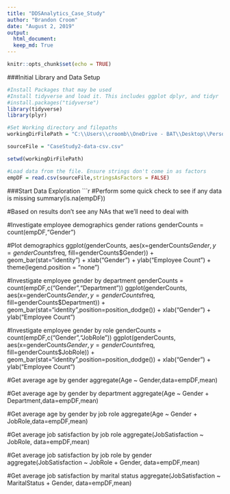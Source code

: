 ```yaml
---
title: "DDSAnalytics_Case_Study"
author: "Brandon Croom"
date: "August 2, 2019"
output: 
  html_document:
  keep_md: True
---
```


```r
knitr::opts_chunk$set(echo = TRUE)
```
###Initial Library and Data Setup
```r
#Install Packages that may be used
#Install tidyverse and load it. This includes ggplot dplyr, and tidyr
#install.packages("tidyverse")
library(tidyverse)
library(plyr)

#Set Working directory and filepaths
workingDirFilePath = "C:\\Users\\croomb\\OneDrive - BAT\\Desktop\\Personal Training\\SMU\\DS 6306 - Doing Data Science\\DS6306-MinerLeague-CaseStudy2\\DS6306-MinerLeague-CaseStudy2\\Data\\"

sourceFile = "CaseStudy2-data-csv.csv"

setwd(workingDirFilePath)

#Load data from the file. Ensure strings don't come in as factors
empDF = read.csv(sourceFile,stringsAsFactors = FALSE)
```
###Start Data Exploration
```r
#Perform some quick check to see if any data is missing
summary(is.na(empDF))

#Based on results don't see any NAs that we'll need to deal with

#Investigate employee demographics gender rations
genderCounts = count(empDF,"Gender")

#Plot demographics
ggplot(genderCounts, aes(x=genderCounts$Gender, y=genderCounts$freq, fill=genderCounts$Gender)) + geom_bar(stat="identity") + xlab("Gender") + ylab("Employee Count") + theme(legend.position = "none")

#Investigate employee gender by department
genderCounts = count(empDF,c("Gender","Department"))
ggplot(genderCounts, aes(x=genderCounts$Gender, y=genderCounts$freq, fill=genderCounts$Department)) + geom_bar(stat="identity",position=position_dodge()) + xlab("Gender") + ylab("Employee Count")

#Investigate employee gender by role
genderCounts = count(empDF,c("Gender","JobRole"))
ggplot(genderCounts, aes(x=genderCounts$Gender, y=genderCounts$freq, fill=genderCounts$JobRole)) + geom_bar(stat="identity",position=position_dodge()) + xlab("Gender") + ylab("Employee Count")

#Get average age by gender
aggregate(Age ~ Gender,data=empDF,mean)

#Get average age by gender by department
aggregate(Age ~ Gender + Department,data=empDF,mean)

#Get average age by gender by job role
aggregate(Age ~ Gender + JobRole,data=empDF,mean)

#Get average job satisfaction by job role
aggregate(JobSatisfaction ~ JobRole, data=empDF,mean)

#Get average job satisfaction by job role by gender
aggregate(JobSatisfaction ~ JobRole + Gender, data=empDF,mean)

#Get average job satisfaction by marital status
aggregate(JobSatisfaction ~ MaritalStatus + Gender, data=empDF,mean)







